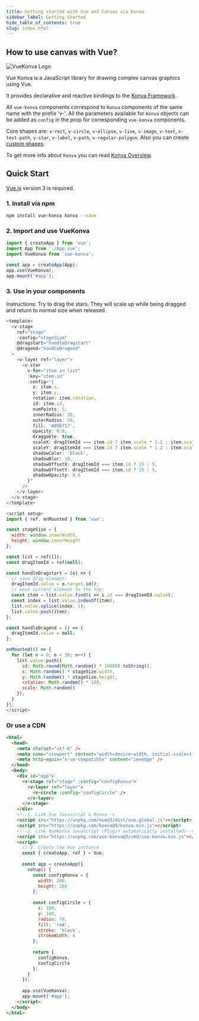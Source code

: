 ```yaml
---
title: Getting started with Vue and Canvas via Konva
sidebar_label: Getting Started
hide_table_of_contents: true
slug: index.html
---
```


## How to use canvas with Vue?

![VueKonva Logo](https://raw.githubusercontent.com/konvajs/vue-konva/master/vue-konva.png)

Vue Konva is a JavaScript library for drawing complex canvas graphics using Vue.

It provides declarative and reactive bindings to the [Konva Framework](https://konvajs.org/).

All `vue-konva` components correspond to `Konva` components of the same name with the prefix 'v-'. All the parameters available for `Konva` objects can be added as `config` in the prop for corresponding `vue-konva` components.

Core shapes are: `v-rect`, `v-circle`, `v-ellipse`, `v-line`, `v-image`, `v-text`, `v-text-path`, `v-star`, `v-label`, `v-path`, `v-regular-polygon`.
Also you can create [custom shapes](/docs/vue/Custom_Shape.html).

To get more info about `Konva` you can read [Konva Overview](/docs/overview.html).

## Quick Start

[Vue.js](https://vuejs.org) version 3 is required.

### 1. Install via npm

```bash
npm install vue-konva konva --save
```

### 2. Import and use VueKonva

```js
import { createApp } from 'vue';
import App from './App.vue';
import VueKonva from 'vue-konva';

const app = createApp(App);
app.use(VueKonva);
app.mount('#app');
```

### 3. Use in your components

Instructions: Try to drag the stars. They will scale up while being dragged and return to normal size when released.

```js live vue
<template>
  <v-stage
    ref="stage"
    :config="stageSize"
    @dragstart="handleDragstart"
    @dragend="handleDragend"
  >
    <v-layer ref="layer">
      <v-star
        v-for="item in list"
        :key="item.id"
        :config="{
          x: item.x,
          y: item.y,
          rotation: item.rotation,
          id: item.id,
          numPoints: 5,
          innerRadius: 30,
          outerRadius: 50,
          fill: '#89b717',
          opacity: 0.8,
          draggable: true,
          scaleX: dragItemId === item.id ? item.scale * 1.2 : item.scale,
          scaleY: dragItemId === item.id ? item.scale * 1.2 : item.scale,
          shadowColor: 'black',
          shadowBlur: 10,
          shadowOffsetX: dragItemId === item.id ? 15 : 5,
          shadowOffsetY: dragItemId === item.id ? 15 : 5,
          shadowOpacity: 0.6
        }"
      />
    </v-layer>
  </v-stage>
</template>

<script setup>
import { ref, onMounted } from 'vue';

const stageSize = {
  width: window.innerWidth,
  height: window.innerHeight
};

const list = ref([]);
const dragItemId = ref(null);

const handleDragstart = (e) => {
  // save drag element:
  dragItemId.value = e.target.id();
  // move current element to the top:
  const item = list.value.find(i => i.id === dragItemId.value);
  const index = list.value.indexOf(item);
  list.value.splice(index, 1);
  list.value.push(item);
};

const handleDragend = () => {
  dragItemId.value = null;
};

onMounted(() => {
  for (let n = 0; n < 30; n++) {
    list.value.push({
      id: Math.round(Math.random() * 10000).toString(),
      x: Math.random() * stageSize.width,
      y: Math.random() * stageSize.height,
      rotation: Math.random() * 180,
      scale: Math.random()
    });
  }
});
</script>
```

### Or use a CDN

```html
<html>
  <head>
    <meta charset="utf-8" />
    <meta name="viewport" content="width=device-width, initial-scale=1, shrink-to-fit=no" />
    <meta http-equiv="x-ua-compatible" content="ie=edge" />
  </head>
  <body>
    <div id="app">
      <v-stage ref="stage" :config="configKonva">
        <v-layer ref="layer">
          <v-circle :config="configCircle" />
        </v-layer>
      </v-stage>
    </div>
    <!--1. Link Vue Javascript & Konva-->
    <script src="https://unpkg.com/vue@3/dist/vue.global.js"></script>
    <script src="https://unpkg.com/konva@9/konva.min.js"></script>
    <!--2. Link VueKonva Javascript (Plugin automatically installed)-->
    <script src="https://unpkg.com/vue-konva@3/umd/vue-konva.min.js"></script>
    <script>
      // 3. Create the Vue instance
      const { createApp, ref } = Vue;
      
      const app = createApp({
        setup() {
          const configKonva = {
            width: 200,
            height: 200
          };
          
          const configCircle = {
            x: 100,
            y: 100,
            radius: 70,
            fill: 'red',
            stroke: 'black',
            strokeWidth: 4
          };
          
          return {
            configKonva,
            configCircle
          };
        }
      });
      
      app.use(VueKonva);
      app.mount('#app');
    </script>
  </body>
</html>
``` 